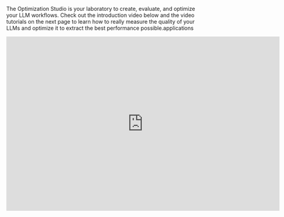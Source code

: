 The Optimization Studio is your laboratory to create, evaluate, and optimize your LLM workflows. Check out the introduction video below and the video tutorials on the next page to learn how to really measure the quality of your LLMs and optimize it to extract the best performance possible.applications

<iframe
  width="720"
  height="460"
  src="https://www.youtube.com/embed/dZG44oRTz84?si=fYYztAsJLEnZidfk"
  title="YouTube video player"
  frameborder="0"
  allow="accelerometer; autoplay; clipboard-write; encrypted-media; gyroscope; picture-in-picture"
  allowFullScreen
></iframe>

<br />

<CardGroup cols={2}>
  <Card title="LLM Nodes" icon="link" href="./llm-nodes" />
  <Card title="Datasets" icon="link" href="./datasets" />
  <Card title="Evaluating" icon="link" href="./evaluating" />
  <Card title="Optimizing" icon="link" href="./optimizing" />
</CardGroup>
